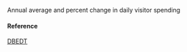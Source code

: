 Annual average and percent change in daily visitor spending

#### Reference

[DBEDT](http://dbedt.hawaii.gov/economic/databook/db2016/)